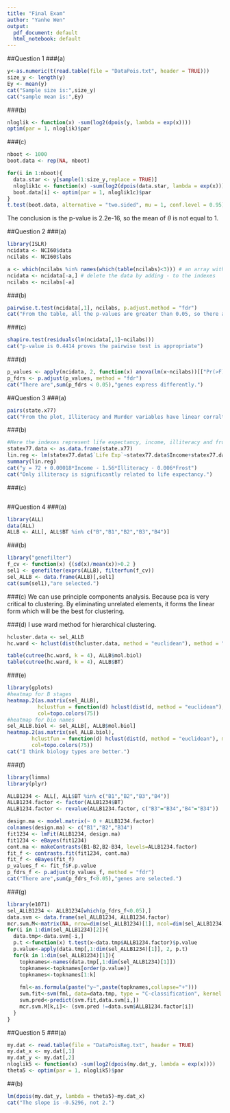 ```yaml
---
title: "Final Exam"
author: "Yanhe Wen"
output:
  pdf_document: default
  html_notebook: default
---
```


##Question 1
###(a)
```r
y<-as.numeric(t(read.table(file = "DataPois.txt", header = TRUE)))
size_y <- length(y)
Ey <- mean(y)
cat("Sample size is:",size_y)
cat("sample mean is:",Ey)
```
###(b)
```r
nloglik <- function(x) -sum(log2(dpois(y, lambda = exp(x))))
optim(par = 1, nloglik)$par
```
###(c)
```r
nboot <- 1000
boot.data <- rep(NA, nboot)

for(i in 1:nboot){
  data.star <- y[sample(1:size_y,replace = TRUE)]
  nloglik1c <- function(x) -sum(log2(dpois(data.star, lambda = exp(x))))
  boot.data[i] <- optim(par = 1, nloglik1c)$par
}
t.test(boot.data, alternative = "two.sided", mu = 1, conf.level = 0.95)
```
The conclusion is the p-value is 2.2e-16, so the mean of $\theta$ is not equal to 1.

##Question 2
###(a)
```r
library(ISLR)
ncidata <- NCI60$data
ncilabs <- NCI60$labs

a <- which(ncilabs %in% names(which(table(ncilabs)<3))) # an array with indexes which only 1 or 2 repeated
ncidata <- ncidata[-a,] # delete the data by adding - to the indexes
ncilabs <- ncilabs[-a]

```
###(b)
```r
pairwise.t.test(ncidata[,1], ncilabs, p.adjust.method = "fdr")
cat("From the table, all the p-values are greater than 0.05, so there are no differences in groups ")

```
###(c)
```r
shapiro.test(residuals(lm(ncidata[,1]~ncilabs)))
cat("p-value is 0.4414 proves the pairwise test is appropriate")
```
###(d)
```r
p_values <- apply(ncidata, 2, function(x) anova(lm(x~ncilabs))[["Pr(>F)"]][1])
p_fdrs <- p.adjust(p_values, method = "fdr")
cat("There are",sum(p_fdrs < 0.05),"genes express differently.")
```

##Question 3
###(a)
```r
pairs(state.x77)
cat("From the plot, Illiteracy and Murder variables have linear corraltion with it.")
```
###(b)
```r
#Here the indexes represent life expectancy, income, illiteracy and frost respectively
statex77.data <- as.data.frame(state.x77)
lin.reg <- lm(statex77.data$`Life Exp`~statex77.data$Income+statex77.data$Illiteracy+statex77.data$Frost)
summary(lin.reg)
cat("y = 72 + 0.00018*Income - 1.56*Illiteracy - 0.006*Frost")
cat("Only illiteracy is significantly related to life expectancy.")
```
###(c)
```r


```

##Question 4
###(a)
```r
library(ALL)
data(ALL)
ALLB <- ALL[, ALL$BT %in% c("B","B1","B2","B3","B4")]
```
###(b)
```r
library("genefilter")
f_cv <- function(x) {(sd(x)/mean(x))>0.2 }
sel1 <- genefilter(exprs(ALLB), filterfun(f_cv))
sel_ALLB <- data.frame(ALLB)[,sel1]
cat(sum(sel1),"are selected.")

```
###(c)
We can use principle components analysis. Because pca is very critical to clustering. By eliminating 
unrelated elements, it forms the linear form which will be the best for clustering.

###(d)
I use ward method for hierarchical clustering.
```r
hcluster.data <- sel_ALLB
hc.ward <- hclust(dist(hcluster.data, method = "euclidean"), method = "ward.D2")

table(cutree(hc.ward, k = 4), ALLB$mol.biol)
table(cutree(hc.ward, k = 4), ALLB$BT)
```

###(e)
```r
library(gplots)
#heatmap for B stages
heatmap.2(as.matrix(sel_ALLB), 
          hclustfun = function(d) hclust(dist(d, method = "euclidean"), method = "ward.D2"),
          col=topo.colors(75))
#heatmap for bio names
sel_ALLB.biol <- sel_ALLB[, ALLB$mol.biol]
heatmap.2(as.matrix(sel_ALLB.biol), 
        hclustfun = function(d) hclust(dist(d, method = "euclidean"), method = "ward.D2"),
        col=topo.colors(75))
cat("I think biology types are better.")
```

###(f)
```r
library(limma)
library(plyr)

ALLB1234 <- ALL[, ALL$BT %in% c("B1","B2","B3","B4")]
ALLB1234.factor <- factor(ALLB1234$BT)
ALLB1234.factor <- revalue(ALLB1234.factor, c("B3"="B34","B4"="B34"))

design.ma <- model.matrix(~ 0 + ALLB1234.factor)
colnames(design.ma) <- c("B1","B2","B34")
fit1234 <- lmFit(ALLB1234, design.ma)
fit1234 <- eBayes(fit1234)
cont.ma <- makeContrasts(B1-B2,B2-B34, levels=ALLB1234.factor)
fit_f <- contrasts.fit(fit1234, cont.ma)
fit_f <- eBayes(fit_f)
p_values_f <- fit_f$F.p.value
p_fdrs_f <- p.adjust(p_values_f, method = "fdr")
cat("There are",sum(p_fdrs_f<0.05),"genes are selected.")
```

###(g)
```r
library(e1071)
sel_ALLB1234 <- ALLB1234[which(p_fdrs_f<0.05),]
data.svm <- data.frame(sel_ALLB1234, ALLB1234.factor)
mcr.svm.M<-matrix(NA, nrow=dim(sel_ALLB1234)[1], ncol=dim(sel_ALLB1234)[2])
for(i in 1:dim(sel_ALLB1234)[2]){
  data.tmp<-data.svm[-i,]
  p.t <-function(x) t.test(x~data.tmp$ALLB1234.factor)$p.value 
  p.value<-apply(data.tmp[,1:dim(sel_ALLB1234)[1]], 2, p.t)
  for(k in 1:dim(sel_ALLB1234)[1]){
    topknames<-names(data.tmp[,1:dim(sel_ALLB1234)[1]]) 
    topknames<-topknames[order(p.value)] 
    topknames<-topknames[1:k] 
    
    fml<-as.formula(paste("y~",paste(topknames,collapse="+")))
    svm.fit<-svm(fml, data=data.tmp, type = "C-classification", kernel = "linear") 
    svm.pred<-predict(svm.fit,data.svm[i,]) 
    mcr.svm.M[k,i]<- (svm.pred !=data.svm$ALLB1234.factor[i]) 
  }
}
```


##Question 5
###(a)
```r
my.dat <- read.table(file = "DataPoisReg.txt", header = TRUE)
my.dat_x <- my.dat[,1]
my.dat_y <- my.dat[,2]
nloglik5 <- function(x) -sum(log2(dpois(my.dat_y, lambda = exp(x))))
theta5 <- optim(par = 1, nloglik5)$par

```

##(b)
```r
lm(dpois(my.dat_y, lambda = theta5)~my.dat_x)
cat("The slope is -0.5296, not 2.")
```